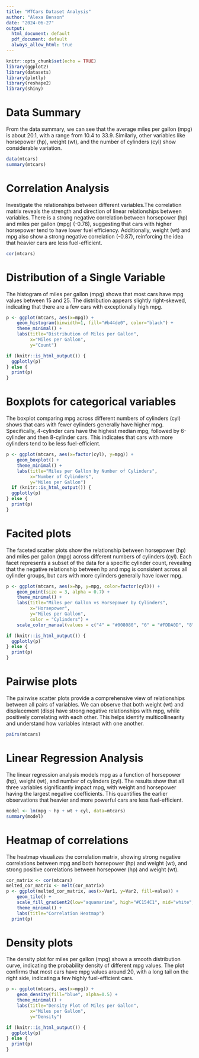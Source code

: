 ---
title: "MTCars Dataset Analysis"
author: "Alexa Benson"
date: "2024-06-27"
output:
  html_document: default
  pdf_document: default
  always_allow_html: true
---

```{r setup, include=FALSE}
knitr::opts_chunk$set(echo = TRUE)
library(ggplot2)
library(datasets)
library(plotly)
library(reshape2)
library(shiny)
```

# Data Summary

From the data summary, we can see that the average miles per gallon (mpg) is about 20.1, with a range from 10.4 to 33.9. Similarly, other variables like horsepower (hp), weight (wt), and the number of cylinders (cyl) show considerable variation.

```{r data-summary}
data(mtcars)
summary(mtcars)
```

# Correlation Analysis

Investigate the relationships between different variables.The correlation matrix reveals the strength and direction of linear relationships between variables. There is a strong negative correlation between horsepower (hp) and miles per gallon (mpg) (-0.78), suggesting that cars with higher horsepower tend to have lower fuel efficiency. Additionally, weight (wt) and mpg also show a strong negative correlation (-0.87), reinforcing the idea that heavier cars are less fuel-efficient.

```{r cor}
cor(mtcars)
```
# Distribution of a Single Variable

The histogram of miles per gallon (mpg) shows that most cars have mpg values between 15 and 25. The distribution appears slightly right-skewed, indicating that there are a few cars with exceptionally high mpg.

```{r dist-var}
p <- ggplot(mtcars, aes(x=mpg)) + 
    geom_histogram(binwidth=1, fill="#b44de0", color="black") + 
    theme_minimal() + 
    labs(title="Distribution of Miles per Gallon", 
         x="Miles per Gallon", 
         y="Count")

if (knitr::is_html_output()) {
  ggplotly(p)
} else {
  print(p)
}
```

# Boxplots for categorical variables

The boxplot comparing mpg across different numbers of cylinders (cyl) shows that cars with fewer cylinders generally have higher mpg. Specifically, 4-cylinder cars have the highest median mpg, followed by 6-cylinder and then 8-cylinder cars. This indicates that cars with more cylinders tend to be less fuel-efficient.

```{r boxplotcat}
p <- ggplot(mtcars, aes(x=factor(cyl), y=mpg)) + 
    geom_boxplot() + 
    theme_minimal() + 
    labs(title="Miles per Gallon by Number of Cylinders", 
         x="Number of Cylinders", 
         y="Miles per Gallon")
  if (knitr::is_html_output()) {
  ggplotly(p)
} else {
  print(p)
}
```

# Facited plots

The faceted scatter plots show the relationship between horsepower (hp) and miles per gallon (mpg) across different numbers of cylinders (cyl). Each facet represents a subset of the data for a specific cylinder count, revealing that the negative relationship between hp and mpg is consistent across all cylinder groups, but cars with more cylinders generally have lower mpg.

```{r plot-facet}
p <- ggplot(mtcars, aes(x=hp, y=mpg, color=factor(cyl))) + 
    geom_point(size = 3, alpha = 0.7) + 
    theme_minimal() + 
    labs(title="Miles per Gallon vs Horsepower by Cylinders", 
         x="Horsepower", 
         y="Miles per Gallon",
         color = "Cylinders") +
    scale_color_manual(values = c("4" = "#008080", "6" = "#FDDA0D", "8" = "#C154C1"))

if (knitr::is_html_output()) {
  ggplotly(p)
} else {
  print(p)
}
```

# Pairwise plots

The pairwise scatter plots provide a comprehensive view of relationships between all pairs of variables. We can observe that both weight (wt) and displacement (disp) have strong negative relationships with mpg, while positively correlating with each other. This helps identify multicollinearity and understand how variables interact with one another.

```{r plot-pairwise}
pairs(mtcars)
```

# Linear Regression Analysis

The linear regression analysis models mpg as a function of horsepower (hp), weight (wt), and number of cylinders (cyl). The results show that all three variables significantly impact mpg, with weight and horsepower having the largest negative coefficients. This quantifies the earlier observations that heavier and more powerful cars are less fuel-efficient.

```{r model-reg}
model <- lm(mpg ~ hp + wt + cyl, data=mtcars)
summary(model)
```
# Heatmap of correlations

The heatmap visualizes the correlation matrix, showing strong negative correlations between mpg and both horsepower (hp) and weight (wt), and strong positive correlations between horsepower (hp) and weight (wt). 

```{r heatmap}
cor_matrix <- cor(mtcars)
melted_cor_matrix <- melt(cor_matrix)
p <- ggplot(melted_cor_matrix, aes(x=Var1, y=Var2, fill=value)) + 
    geom_tile() + 
    scale_fill_gradient2(low="aquamarine", high="#C154C1", mid="white", midpoint=0, limit=c(-1,1)) + 
    theme_minimal() + 
    labs(title="Correlation Heatmap")
  print(p)
```

# Density plots

The density plot for miles per gallon (mpg) shows a smooth distribution curve, indicating the probability density of different mpg values. The plot confirms that most cars have mpg values around 20, with a long tail on the right side, indicating a few highly fuel-efficient cars.

```{r plot-density}
p <- ggplot(mtcars, aes(x=mpg)) + 
    geom_density(fill="blue", alpha=0.5) + 
    theme_minimal() + 
    labs(title="Density Plot of Miles per Gallon", 
         x="Miles per Gallon", 
         y="Density")

if (knitr::is_html_output()) {
  ggplotly(p)
} else {
  print(p)
}
```





